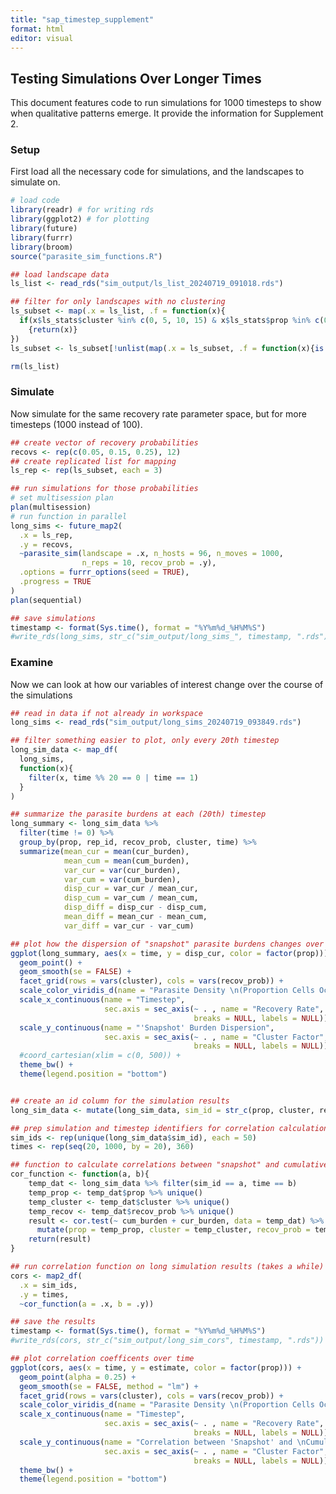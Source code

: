 ```yaml
---
title: "sap_timestep_supplement"
format: html
editor: visual
---
```


## Testing Simulations Over Longer Times

This document features code to run simulations for 1000 timesteps to show when qualitative patterns emerge. It provide the information for Supplement 2.

### Setup

First load all the necessary code for simulations, and the landscapes to simulate on.

```r
# load code
library(readr) # for writing rds
library(ggplot2) # for plotting
library(future)
library(furrr)
library(broom)
source("parasite_sim_functions.R")

## load landscape data
ls_list <- read_rds("sim_output/ls_list_20240719_091018.rds")

## filter for only landscapes with no clustering
ls_subset <- map(.x = ls_list, .f = function(x){
  if(x$ls_stats$cluster %in% c(0, 5, 10, 15) & x$ls_stats$prop %in% c(0.1, 0.5, 0.9))
    {return(x)}
})
ls_subset <- ls_subset[!unlist(map(.x = ls_subset, .f = function(x){is.null(x)}))]

rm(ls_list)
```

### Simulate

Now simulate for the same recovery rate parameter space, but for more timesteps (1000 instead of 100).

```r
## create vector of recovery probabilities
recovs <- rep(c(0.05, 0.15, 0.25), 12)
## create replicated list for mapping
ls_rep <- rep(ls_subset, each = 3)

## run simulations for those probabilities
# set multisession plan
plan(multisession)
# run function in parallel
long_sims <- future_map2(
  .x = ls_rep,
  .y = recovs,
  ~parasite_sim(landscape = .x, n_hosts = 96, n_moves = 1000,
                n_reps = 10, recov_prob = .y),
  .options = furrr_options(seed = TRUE),
  .progress = TRUE
)
plan(sequential)

## save simulations
timestamp <- format(Sys.time(), format = "%Y%m%d_%H%M%S")
#write_rds(long_sims, str_c("sim_output/long_sims_", timestamp, ".rds"))


```

### Examine

Now we can look at how our variables of interest change over the course of the simulations

```r
## read in data if not already in workspace
long_sims <- read_rds("sim_output/long_sims_20240719_093849.rds")

## filter something easier to plot, only every 20th timestep
long_sim_data <- map_df(
  long_sims,
  function(x){
    filter(x, time %% 20 == 0 | time == 1)
  }
)

## summarize the parasite burdens at each (20th) timestep
long_summary <- long_sim_data %>%
  filter(time != 0) %>%
  group_by(prop, rep_id, recov_prob, cluster, time) %>%
  summarize(mean_cur = mean(cur_burden),
            mean_cum = mean(cum_burden),
            var_cur = var(cur_burden),
            var_cum = var(cum_burden),
            disp_cur = var_cur / mean_cur,
            disp_cum = var_cum / mean_cum,
            disp_diff = disp_cur - disp_cum,
            mean_diff = mean_cur - mean_cum,
            var_diff = var_cur - var_cum)

## plot how the dispersion of "snapshot" parasite burdens changes over the course of the simulations
ggplot(long_summary, aes(x = time, y = disp_cur, color = factor(prop))) +
  geom_point() +
  geom_smooth(se = FALSE) +
  facet_grid(rows = vars(cluster), cols = vars(recov_prob)) +
  scale_color_viridis_d(name = "Parasite Density \n(Proportion Cells Occupied)") +
  scale_x_continuous(name = "Timestep",
                     sec.axis = sec_axis(~ . , name = "Recovery Rate", 
                                         breaks = NULL, labels = NULL)) +
  scale_y_continuous(name = "'Snapshot' Burden Dispersion",
                     sec.axis = sec_axis(~ . , name = "Cluster Factor", 
                                         breaks = NULL, labels = NULL)) +
  #coord_cartesian(xlim = c(0, 500)) +
  theme_bw() +
  theme(legend.position = "bottom")


## create an id column for the simulation results
long_sim_data <- mutate(long_sim_data, sim_id = str_c(prop, cluster, recov_prob, rep_id, sep = "_"))

## prep simulation and timestep identifiers for correlation calculation
sim_ids <- rep(unique(long_sim_data$sim_id), each = 50)
times <- rep(seq(20, 1000, by = 20), 360)

## function to calculate correlations between "snapshot" and cumulative burdens for each (20th) timestep of each simulation
cor_function <- function(a, b){
    temp_dat <- long_sim_data %>% filter(sim_id == a, time == b)
    temp_prop <- temp_dat$prop %>% unique()
    temp_cluster <- temp_dat$cluster %>% unique()
    temp_recov <- temp_dat$recov_prob %>% unique()
    result <- cor.test(~ cum_burden + cur_burden, data = temp_dat) %>% tidy() %>%
      mutate(prop = temp_prop, cluster = temp_cluster, recov_prob = temp_recov, time = b)
    return(result)
}

## run correlation function on long simulation results (takes a while)
cors <- map2_df(
  .x = sim_ids,
  .y = times,
  ~cor_function(a = .x, b = .y)) 

## save the results
timestamp <- format(Sys.time(), format = "%Y%m%d_%H%M%S")
#write_rds(cors, str_c("sim_output/long_sim_cors", timestamp, ".rds"))

## plot correlation coefficents over time
ggplot(cors, aes(x = time, y = estimate, color = factor(prop))) +
  geom_point(alpha = 0.25) +
  geom_smooth(se = FALSE, method = "lm") +
  facet_grid(rows = vars(cluster), cols = vars(recov_prob)) +
  scale_color_viridis_d(name = "Parasite Density \n(Proportion Cells Occupied)") +
  scale_x_continuous(name = "Timestep",
                     sec.axis = sec_axis(~ . , name = "Recovery Rate", 
                                         breaks = NULL, labels = NULL)) +
  scale_y_continuous(name = "Correlation between 'Snapshot' and \nCumulative Burdens",
                     sec.axis = sec_axis(~ . , name = "Cluster Factor", 
                                         breaks = NULL, labels = NULL)) +
  theme_bw() +
  theme(legend.position = "bottom")
```
